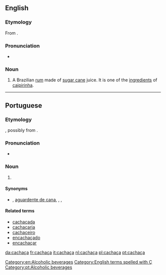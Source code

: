 {{also|cachaca}}
==English==

===Etymology===
From {{etyl|pt|en}} {{m|pt|cachaça}}.

===Pronunciation===
* {{hyphenation|ca|cha|ça|lang=en}}

===Noun===
{{en-noun|?}}

# A Brazilian [[rum]] made of [[sugar cane]] juice. It is one of the [[ingredient]]s of [[caipirinha]].

[[Category:en:Alcoholic beverages]]

[[Category:English terms spelled with Ç]]

----

==Portuguese==

===Etymology===
{{unk.|lang=pt|title=Uncertain}}, possibly from {{m|pt|cachaço||nape}}.

===Pronunciation===
* {{a|Brazil}} {{IPA|/kaˈʃasa/|/kaˈʃasɐ/|lang=pt}}

===Noun===
{{pt-noun|f|s}}

# {{l|en|cachaça}} {{gloss|a type of Brazilian rum}}

====Synonyms====
* {{l|pt|aguardente}}, [[aguardente de cana]], {{l|pt|cana}}, {{l|pt|canha}} {{qualifier|Rio Grande do Sul}}, {{l|pt|pinga}}

====Related terms====
* [[cachaçada]]
* [[cachaçaria]]
* [[cachaceiro]]
* [[encachaçado]]
* [[encachaçar]]

[[Category:pt:Alcoholic beverages]]

[[da:cachaça]]
[[fr:cachaça]]
[[it:cachaça]]
[[nl:cachaça]]
[[pl:cachaça]]
[[pt:cachaça]]